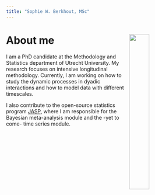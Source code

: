 ```yaml
---
title: "Sophie W. Berkhout, MSc"
---
```

<body>
<div class = "wrap">
<img src = "img/byron bay.jpg" style = "float: right;" width = "33%">
<h1>About me</h1>

I am a PhD candidate at the Methodology and Statistics department of Utrecht University. 
My research focuses on intensive longitudinal methodology. 
Currently, I am working on how to study the dynamic processes in dyadic interactions and how to model data with different timescales. 

I also contribute to the open-source statistics program <a href = "https://jasp-stats.org/" target="_blank">JASP</a>, 
where I am responsible for the Bayesian meta-analysis module and the -yet to come- time series module.
</div>
</body>